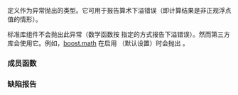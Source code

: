 {{cpp/title|underflow_error}}
{{cpp/error/navbar}}
{{ddcl|header=stdexcept|
class underflow_error;
}}

定义作为异常抛出的类型。它可用于报告算术下溢错误（即计算结果是非正规浮点值的情形）。

标准库组件不会抛出此异常（数学函数按 {{lc|math_errhandling}} 指定的方式报告下溢错误）。然而第三方库会使用它。例如，[http://www.boost.org/doc/libs/1_66_0/libs/math/doc/html/math_toolkit/error_handling.html boost.math] 在启用 {{tt|boost::math::policies::throw_on_error}}（默认设置）时会抛出 {{tt|std::underflow_error}}。

{{inheritance diagram/std-underflow_error}}

===成员函数===
{{cpp/error/exception/member of derived with message|underflow_error}}

{{cpp/error/runtime_error/inherit}}

{{cpp/error/exception/inherit}}

===缺陷报告===
{{dr list begin}}
{{dr list item|wg=lwg|dr=254|std=C++98|before=缺失了接受 {{c|const char*}} 的构造函数|after=已补充}}
{{dr list item|wg=lwg|dr=471|std=C++98|before={{tt|std::underflow_error}} 的复制的解释字符串由实现定义|after=它们与原 {{tt|std::underflow_error}} 对象的解释字符串相同}}
{{dr list end}}

{{langlinks|de|en|es|fr|it|ja|pt|ru}}